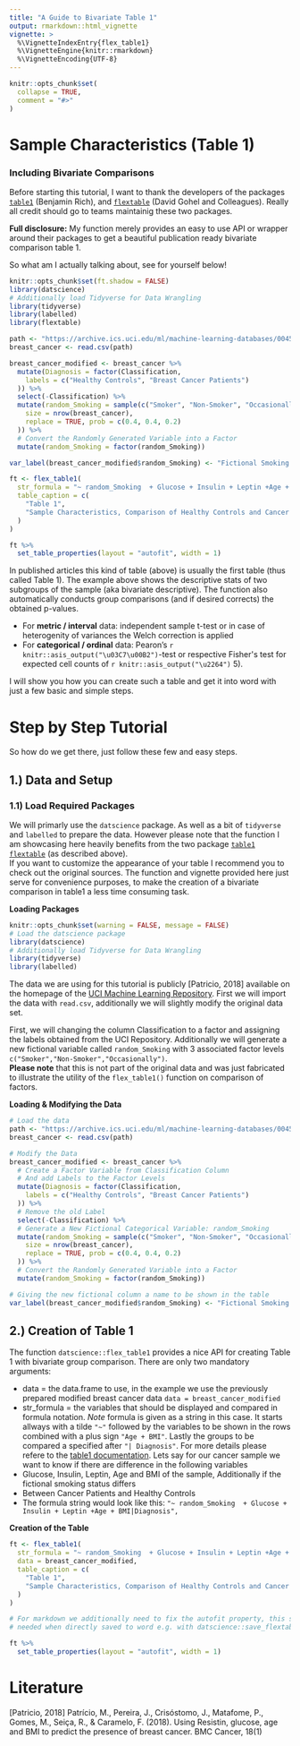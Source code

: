 ```yaml
---
title: "A Guide to Bivariate Table 1"
output: rmarkdown::html_vignette
vignette: >
  %\VignetteIndexEntry{flex_table1}
  %\VignetteEngine{knitr::rmarkdown}
  %\VignetteEncoding{UTF-8}
---
```


```r
knitr::opts_chunk$set(
  collapse = TRUE,
  comment = "#>"
)
```

# Sample Characteristics (Table 1) 
### Including Bivariate Comparisons

Before starting this tutorial, I want to thank the developers of the packages
[`table1`](https://cran.r-project.org/web/packages/table1/vignettes/table1-examples.html) (Benjamin Rich), 
and [`flextable`](https://ardata-fr.github.io/flextable-book/) (David Gohel and Colleagues).
Really all credit should go to teams maintainig these two packages.  

**Full disclosure:** My function merely provides an easy to use API or wrapper around their packages to get
a beautiful publication ready bivariate comparison table 1.

So what am I actually talking about, see for yourself below! 


```r
knitr::opts_chunk$set(ft.shadow = FALSE)
library(datscience)
# Additionally load Tidyverse for Data Wrangling
library(tidyverse)
library(labelled)
library(flextable)

path <- "https://archive.ics.uci.edu/ml/machine-learning-databases/00451/dataR2.csv"
breast_cancer <- read.csv(path)

breast_cancer_modified <- breast_cancer %>%
  mutate(Diagnosis = factor(Classification,
    labels = c("Healthy Controls", "Breast Cancer Patients")
  )) %>%
  select(-Classification) %>%
  mutate(random_Smoking = sample(c("Smoker", "Non-Smoker", "Occasionally"),
    size = nrow(breast_cancer),
    replace = TRUE, prob = c(0.4, 0.4, 0.2)
  )) %>%
  # Convert the Randomly Generated Variable into a Factor
  mutate(random_Smoking = factor(random_Smoking))

var_label(breast_cancer_modified$random_Smoking) <- "Fictional Smoking Status"

ft <- flex_table1(
  str_formula = "~ random_Smoking  + Glucose + Insulin + Leptin +Age + BMI|Diagnosis", data = breast_cancer_modified,
  table_caption = c(
    "Table 1",
    "Sample Characteristics, Comparison of Healthy Controls and Cancer Patients."
  )
)

ft %>%
  set_table_properties(layout = "autofit", width = 1)
```

 In published articles this kind of table (above) is usually 
the first table (thus called Table 1). The example above shows the descriptive stats 
of two subgroups of the sample (aka bivariate descriptive).
The function also automatically conducts group comparisons (and if desired corrects)
the obtained p-values.

 * For **metric / interval** data: independent sample t-test or in case of heterogenity of variances the Welch correction is applied
 * For **categorical / ordinal** data: Pearon's `r knitr::asis_output("\u03C7\u00B2")`-test or respective Fisher\'s test for expected cell counts of `r knitr::asis_output("\u2264")` 5).
 
  I will show you how you can create such a table and get it into word with just a 
few basic and simple steps. 

# Step by Step Tutorial

So how do we get there, just follow these few and easy steps.

## 1.) Data and Setup

### 1.1) Load Required Packages

We will primarly use the `datscience` package. As well as a bit of `tidyverse` and `labelled` to
prepare the data. However please note that the function I am showcasing here heavily
benefits from the two package [`table1`](https://cran.r-project.org/web/packages/table1/vignettes/table1-examples.html) [`flextable`](https://ardata-fr.github.io/flextable-book/) (as described above).   
If you want to customize the appearance
of your table I recommend you to check out the original sources. The function and vignette
provided here just serve for convenience purposes, to make the creation of a bivariate
comparison in table1 a less time consuming task. 

**Loading Packages**

```r
knitr::opts_chunk$set(warning = FALSE, message = FALSE)
# Load the datscience package
library(datscience)
# Additionally load Tidyverse for Data Wrangling
library(tidyverse)
library(labelled)
```
  
  
The data we are using for this tutorial is publicly [Patricio, 2018] available on the homepage of the [UCI Machine Learning Repository](https://archive.ics.uci.edu/ml/datasets/Breast+Cancer+Coimbra).
First we will import the data with `read.csv`, additionally we will slightly modify
the original data set. 

First, we will changing the column Classification to a factor and assigning the labels obtained
from the UCI Repository. Additionally we will generate a new fictional variable called `random_Smoking` with 3 associated factor levels `c("Smoker","Non-Smoker","Occasionally")`.  
**Please note** that this is not part of the original data and was just fabricated to illustrate the utility of the `flex_table1()` function on comparison of factors.

**Loading & Modifying the Data**

```r
# Load the data
path <- "https://archive.ics.uci.edu/ml/machine-learning-databases/00451/dataR2.csv"
breast_cancer <- read.csv(path)

# Modify the Data
breast_cancer_modified <- breast_cancer %>%
  # Create a Factor Variable from Classification Column
  # And add Labels to the Factor Levels
  mutate(Diagnosis = factor(Classification,
    labels = c("Healthy Controls", "Breast Cancer Patients")
  )) %>%
  # Remove the old Label
  select(-Classification) %>%
  # Generate a New Fictional Categorical Variable: random_Smoking
  mutate(random_Smoking = sample(c("Smoker", "Non-Smoker", "Occasionally"),
    size = nrow(breast_cancer),
    replace = TRUE, prob = c(0.4, 0.4, 0.2)
  )) %>%
  # Convert the Randomly Generated Variable into a Factor
  mutate(random_Smoking = factor(random_Smoking))

# Giving the new fictional column a name to be shown in the table
var_label(breast_cancer_modified$random_Smoking) <- "Fictional Smoking Status"
```


## 2.) Creation of Table 1

The function `datscience::flex_table1` provides a nice API for creating Table 1
with bivariate group comparison. There are only two mandatory arguments:

 * data = the data.frame to use, in the example we use the previously prepared modified breast cancer data `data = breast_cancer_modified`
 * str_formula = the variables that should be displayed and compared in formula notation. _Note_ formula is given as a string in this case. It starts allways with a tilde `"~"` followed by the variables to be shown in the rows combined with a plus sign `"Age + BMI"`. Lastly the groups to be compared a specified after `"| Diagnosis"`.  For more details please refere to the [table1 documentation](https://www.rdocumentation.org/packages/table1/versions/1.4.2/topics/table1).  Lets say for our cancer sample we want to know if there are difference in the following variables
  + Glucose, Insulin, Leptin, Age and BMI of the sample, Additionally if the fictional smoking status differs
  + Between Cancer Patients and Healthy Controls
  + The formula string would look like this: `"~ random_Smoking  + Glucose + Insulin + Leptin +Age + BMI|Diagnosis",`
  
**Creation of the Table**

```r

ft <- flex_table1(
  str_formula = "~ random_Smoking  + Glucose + Insulin + Leptin +Age + BMI|Diagnosis", 
  data = breast_cancer_modified,
  table_caption = c(
    "Table 1",
    "Sample Characteristics, Comparison of Healthy Controls and Cancer Patients."
  )
)

# For markdown we additionally need to fix the autofit property, this step is not
# needed when directly saved to word e.g. with datscience::save_flextable()

ft %>%
  set_table_properties(layout = "autofit", width = 1)
```


# Literature
[Patricio, 2018] Patrício, M., Pereira, J., Crisóstomo, J., Matafome, P., Gomes, M., Seiça, R., & Caramelo, F. (2018). Using Resistin, glucose, age and BMI to predict the presence of breast cancer. BMC Cancer, 18(1)


